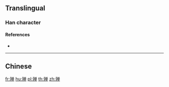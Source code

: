 {{also|嚲}}
==Translingual==

===Han character===
{{Han char|rn=8|rad=亠|as=14|sn=16|four=|canj=YDCWJ|ids=⿰亨单}}

====References====
* {{Han ref|kx=0089.241|hdz=10293.091|uh=4EB8|ud=20152}}

----

==Chinese==
{{zh-see|嚲}}

[[fr:亸]]
[[hu:亸]]
[[pl:亸]]
[[th:亸]]
[[zh:亸]]